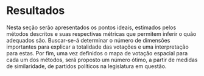 # Resultados

Nesta seção serão apresentados os pontos ideais, estimados pelos métodos descritos e suas respectivas métricas que permitem inferir o quão adequados são. Buscar-se-á determinar o número de dimensões importantes para explicar a totalidade das votações e uma interpretação para estas. Por fim, uma vez definidos o mapa de votação espacial para cada um dos métodos, será proposto um número ótimo, a partir de medidas de similaridade, de partidos políticos na legislatura em questão. 


